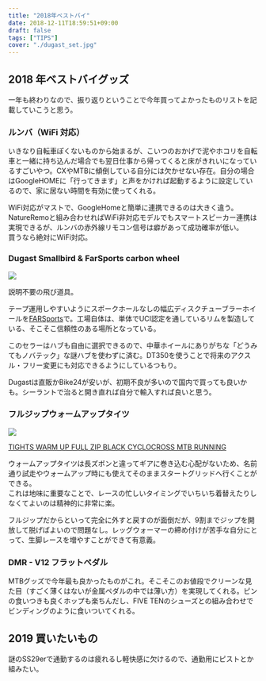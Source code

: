 ---
title: "2018年ベストバイ"
date: 2018-12-11T18:59:51+09:00
draft: false
tags: ["TIPS"]
cover: "./dugast_set.jpg"
---

## 2018 年ベストバイグッズ

一年も終わりなので、振り返りということで今年買ってよかったものリストを記載していこうと思う。

### ルンバ（WiFi 対応）

<LinkBox isAmazonLink url="https://www.amazon.co.jp/dp/B088HL6J9P/" />

いきなり自転車ぽくないものから始まるが、こいつのおかげで泥やホコリを自転車と一緒に持ち込んだ場合でも翌日仕事から帰ってくると床がきれいになっているすごいやつ。CXやMTBに傾倒している自分には欠かせない存在。自分の場合はGoogleHOMEに「行ってきます」と声をかければ起動するように設定しているので、家に居ない時間を有効に使ってくれる。

WiFi対応がマストで、GoogleHomeと簡単に連携できるのは大きく違う。NatureRemoと組み合わせればWiFi非対応モデルでもスマートスピーカー連携は実現できるが、ルンバの赤外線リモコン信号は癖があって成功確率が低い。  
買うなら絶対にWiFi対応。

### Dugast Smallbird & FarSports carbon wheel

![ ](./dugast_set.jpg)

説明不要の飛び道具。

テープ運用しやすいようにスポークホールなしの幅広ディスクチューブラーホイールを[FARSports](https://www.aliexpress.com/store/all-wholesale-products/103713.html)で。工場自体は、単体でUCI認定を通しているリムを製造している、そこそこ信頼性のある場所となっている。

このセラーはハブも自由に選択できるので、中華ホイールにありがちな「どうみてもノバテック」な謎ハブを使わずに済む。DT350を使うことで将来のアクスル・フリー変更にも対応できるようにしているつもり。

Dugastは直販かBike24が安いが、初期不良が多いので国内で買っても良いかも。シーラントで治ると開き直れば自分で輸入すれば良いと思う。

### フルジップウォームアップタイツ

![ ](./s-l1600.jpg)

[TIGHTS WARM UP FULL ZIP BLACK CYCLOCROSS MTB RUNNING](https://rover.ebay.com/rover/1/711-53200-19255-0/1?ff3=4&toolid=11800&pub=5575336615&campid=5338191852&mpre=https%3A%2F%2Fwww.ebay.com%2Fitm%2F162244070914%3F_sp%3Dp2488211.m41214.l9765%26_trkparms%3Ditemid%253A162244070914)

ウォームアップタイツは長ズボンと違ってギアに巻き込む心配がないため、名前通り試走やウォームアップ時にも使えてそのままスタートグリッドへ行くことができる。  
これは地味に重要なことで、レースの忙しいタイミングでいちいち着替えたりしなくてよいのは精神的に非常に楽。

フルジップだからといって完全に外すと戻すのが面倒だが、9割までジップを開放して脱げばよいので問題なし。レッグウォーマーの締め付けが苦手な自分にとって、生脚レースを増やすことができて有意義。

### DMR - V12 フラットペダル

<LinkBox url="https://www.wiggle.jp/dmr-v12-%E3%83%95%E3%83%A9%E3%83%83%E3%83%88%E3%83%9A%E3%83%80%E3%83%AB-1/" />

MTBグッズで今年最も良かったものがこれ。そこそこのお値段でクリーンな見た目（すごく薄くはないが金属ペダルの中では薄い方）を実現してくれる。ピンの食いつきも良くホップも楽ちんだし、FIVE TENのシューズとの組み合わせでビンディングのように食いついてくれる。

## 2019 買いたいもの

謎のSS29erで通勤するのは疲れるし軽快感に欠けるので、通勤用にピストとか組みたい。
